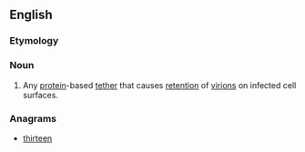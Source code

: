 ==English==

===Etymology===
{{suffix|tether|in|lang=en}}

===Noun===
{{en-noun}}

# {{lb|en|biology}} Any [[protein]]-based [[tether]] that causes [[retention]] of [[virion]]s on infected cell surfaces.

===Anagrams===
* [[thirteen#English|thirteen]]